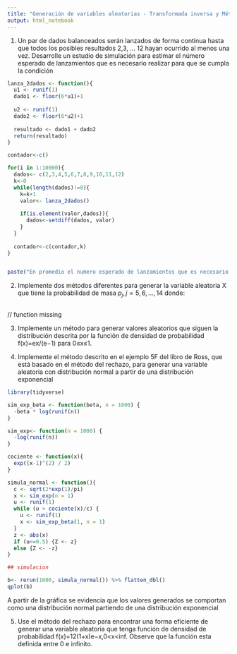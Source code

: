 ```yaml
---
title: "Generación de variables aleatorias - Transformada inversa y Método del rechazo"
output: html_notebook
---
```


1. Un par de dados balanceados serán lanzados de forma continua hasta que todos los posibles resultados 2,3, ... 12 hayan ocurrido al menos una vez. Desarrolle un estudio de simulación para estimar el número esperado de lanzamientos que es necesario realizar para que se cumpla la condición


```r
lanza_2dados <- function(){
  u1 <- runif(1)
  dado1 <- floor(6*u1)+1
  
  u2 <- runif(1)
  dado2 <- floor(6*u2)+1
  
  resultado <- dado1 + dado2
  return(resultado)
}

contador<-c()

for(i in 1:10000){
  dados<- c(2,3,4,5,6,7,8,9,10,11,12)
  k<-0
  while(length(dados)!=0){
    k=k+1
    valor<- lanza_2dados()
    
    if(is.element(valor,dados)){
      dados<-setdiff(dados, valor)
    }
  }
  
  contador<-c(contador,k)
}


paste("En promedio el numero esperado de lanzamientos que es necesario para que la condición se cumpla es: ",mean(contador))

```

2. Implemente dos métodos diferentes para generar la variable aleatoria X que tiene la probabilidad de masa $p_j, j=5,6,..., 14$ donde:

```r

```
// function missing


3. Implemente un método para generar valores aleatorios que siguen la distribución descrita por la función de densidad de probabilidad f(x)=ex/(e−1) para 0≤x≤1.

4. Implemente el método descrito en el ejemplo 5F del libro de Ross, que está basado en el método del rechazo, para generar una variable aleatoria con distribución normal a partir de una distribución exponencial

```r

library(tidyverse)

sim_exp_beta <- function(beta, n = 1000) {
  -beta * log(runif(n))
}

sim_exp<- function(n = 1000) {
  -log(runif(n))
}

cociente <- function(x){
  exp((x-1)^(2) / 2)
}

simula_normal <- function(){
  c <- sqrt(2*exp(1)/pi)
  x <- sim_exp(n = 1)
  u <- runif(1)
  while (u > cociente(x)/c) {
    u <- runif(1)
    x <- sim_exp_beta(1, n = 1)
  }
  z <- abs(x)
  if (u<=0.5) {Z <- z}
  else {Z <- -z} 
}

## simulacion

b<- rerun(1000, simula_normal()) %>% flatten_dbl()
qplot(b)   
```   
A partir de la gráfica se evidencia que los valores generados se comportan como una distribución normal partiendo de una distribución exponencial  

5. Use el método del rechazo para encontrar una forma eficiente de generar una variable aleatoria que tenga función de densidad de probabilidad f(x)=12(1+x)e−x,0<x<inf. Observe que la función esta definida entre 0 e infinito.







